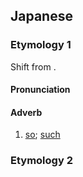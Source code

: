 {{also|ざい}}
==Japanese==

===Etymology 1===
Shift from {{ja-r|左様|さよう}}.

====Pronunciation====
{{ja-pron}}

====Adverb====
{{ja-pos|adverb|hhira=さい}}

# {{lb|ja|dialect}} [[so]]; [[such]]
#: {{synonyms|ja|そう|tr=sō|q=standard Japanese}}
#: {{ja-usex|'''さい''' です か／'''さい''' でっか？|is that so?}}
#::: {{usex|ja|そうですか|-|q=standard Japanese}}

===Etymology 2===
{{ja-see|犀|才|際|賽|采|妻|最|再|歳|債|裁|差異|差違}}